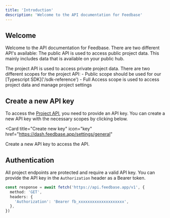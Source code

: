 ```yaml
---
title: 'Introduction'
description: 'Welcome to the API documentation for Feedbase'
---
```


## Welcome

Welcome to the API documentation for Feedbase. There are two different API's available: 
<AccordionGroup>
  <Accordion title="Public API">
    The public API is used to access public project data. This mainly includes data that is available on your public hub.
  </Accordion>

  <Accordion title="Project API">
    The project API is used to access private project data. There are two different scopes for the project API:
    - Public scope should be used for our [Typescript SDK]('/sdk-reference')
    - Full Access scope is used to access project data and manage project settings
  </Accordion>
</AccordionGroup>


## Create a new API key

To access the [Project API](/api-reference/endpoint/project/), you need to provide an API key. You can create a new API key with the necessary scopes by clicking below.

<Card
  title="Create new key"
  icon="key"
  href="https://dash.feedbase.app/settings/general"
>
  Create a new API key to access the API.
</Card>

## Authentication

All project endpoints are protected and require a valid API key. You can provide the API key in the `Authorization` header as a Bearer token.

```typescript
const response = await fetch('https://api.feedbase.app/v1', {
  method: 'GET',
  headers: {
    'Authorization': 'Bearer fb_xxxxxxxxxxxxxxxxxxxx',
  },
})
```